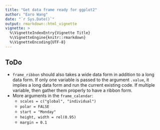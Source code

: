 ```yaml
---
title: "Get data frame ready for ggplot2"
author: "Earo Wang"
date: "`r Sys.Date()`"
output: rmarkdown::html_vignette
vignette: >
  %\VignetteIndexEntry{Vignette Title}
  %\VignetteEngine{knitr::rmarkdown}
  %\VignetteEncoding{UTF-8}
---
```


## ToDo

* `frame_ribbon` should also takes a wide data form in addition to a long data
  form. If only one variable is passed to the argument `.value`, it implies a
  long data form and run the current existing code. If multiple variable, then
  gather them properly to have a ribbon form.
* More arguments in the `frame_calendar`:
    + `scales = c("global", "individual")`
    + `polar = FALSE`
    + `start = "Monday"`
    + `height, width = rel(0.95)`
    + `margin = 0.1`
